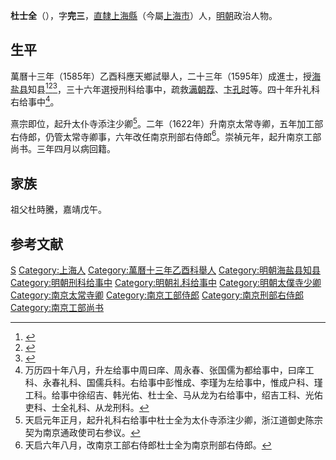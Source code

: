{{明清人物信息框
| 姓名 = 杜士全
| 原名 =
| 圖片名稱= 
| 圖片大小 =
| 圖片說明 = 
| 最高職務 =南京工部尚书
| 國家 = 大明 
| 爵位 =
| 籍貫 = [[南直隸|直隸]][[松江府|松江府]][[上海縣|上海縣]]
| 族裔 = 
| 旗籍 = 
| 字號 = 字完三
| 諡號 =
| 出生日期 = 生年不詳
| 出生地點 =
| 逝世日期 = 卒年不詳 
| 逝世地點 =
| 墓葬 =
| 配偶 = 
| 親屬 = 
| 出身 =
* 萬曆十三年乙酉科應天府鄉試舉人
* 萬曆二十三年乙未科同進士出身
| 經歷 =
| 著作 =  
}}
'''杜士全'''（{{bd|？||？|catIdx=}}），字'''完三'''，[[南直隸|直隸]][[上海縣|上海縣]]（今屬[[上海市|上海市]]）人，[[明朝|明朝]]政治人物。

== 生平 ==
萬曆十三年（1585年）乙酉科應天鄉試舉人，二十三年（1595年）成進士，授[[海盐县|海盐县]]知县<ref>{{Cite book|title=《皇明贡举考》卷五|last=（明）[[张朝瑞|张朝瑞]]|first=|publisher=《续修四库全书》史部第828册|year=|isbn=|location=|pages=}}</ref><ref>{{Cite book|title=贡举志五种 上|last=鲁小俊，江俊伟著|first=|publisher=武汉：武汉大学出版社|year=2009|isbn=978-7-307-07043-1|location=|pages=}}</ref><ref>{{Cite book|title=近代中国史料丛刊续辑 785-790 明清进士题名录索引 1-6|last=朱保炯，谢沛霖|first=|publisher=文海出版社|year=1981|isbn=|location=台湾}}</ref>，三十六年選授刑科给事中，疏救[[满朝荐|满朝荐]]、[[卞孔时|卞孔时]]等。四十年升礼科右给事中<ref>万历四十年八月，升左给事中周曰庠、周永春、张国儒为都给事中，曰庠工科、永春礼科、国儒兵科。右给事中彭惟成、李瑾为左给事中，惟成户科、瑾工科。给事中徐绍吉、韩光佑、杜士全、马从龙为右给事中，绍吉工科、光佑吏科、士全礼科、从龙刑科。</ref>。

熹宗即位，起升太仆寺添注少卿<ref>天启元年正月，起升礼科右给事中杜士全为太仆寺添注少卿，浙江道御史陈宗契为南京通政使司右参议。</ref>。二年（1622年）升南京太常寺卿，五年加工部右侍郎，仍管太常寺卿事，六年改任南京刑部右侍郎<ref>天启六年八月，改南京工部右侍郎杜士全为南京刑部右侍郎。</ref>。崇禎元年，起升南京工部尚书。三年四月以病回籍。

== 家族 ==
祖父杜時騰，嘉靖戊午。

==参考文献==
{{reflist}}

{{萬曆二十三年乙未科殿試金榜}}

{{Authority control}}

{{DEFAULTSORT:Du杜}}
[[Category:杜姓|S]]
[[Category:上海人|Category:上海人]]
[[Category:萬曆十三年乙酉科舉人|Category:萬曆十三年乙酉科舉人]]
[[Category:明朝海盐县知县|Category:明朝海盐县知县]]
[[Category:明朝刑科给事中|Category:明朝刑科给事中]]
[[Category:明朝礼科给事中|Category:明朝礼科给事中]]
[[Category:明朝太僕寺少卿|Category:明朝太僕寺少卿]]
[[Category:南京太常寺卿|Category:南京太常寺卿]]
[[Category:南京工部侍郎|Category:南京工部侍郎]]
[[Category:南京刑部右侍郎|Category:南京刑部右侍郎]]
[[Category:南京工部尚书|Category:南京工部尚书]]